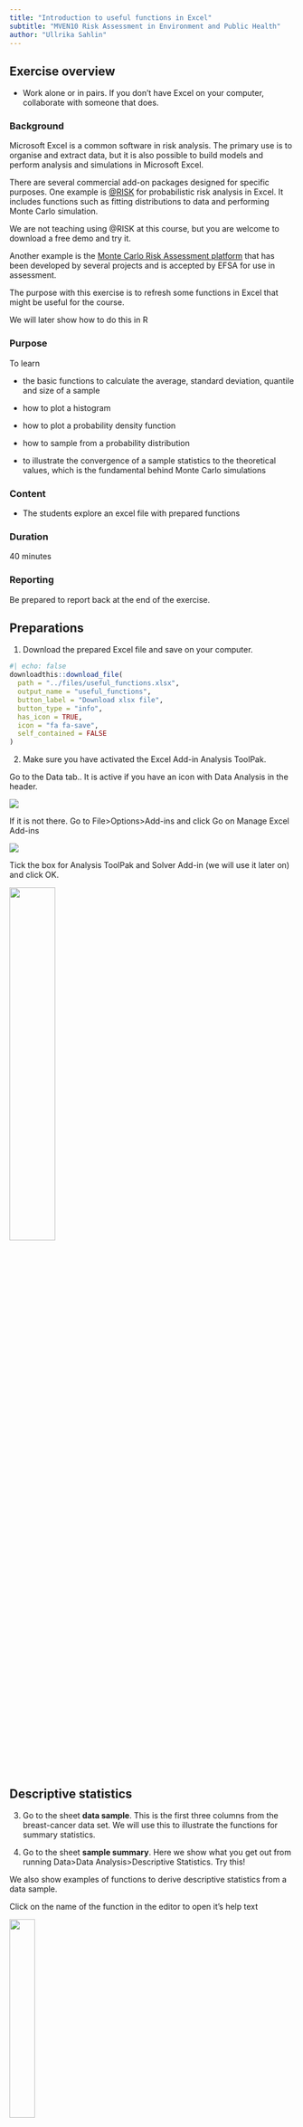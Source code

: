 ```yaml
---
title: "Introduction to useful functions in Excel"
subtitle: "MVEN10 Risk Assessment in Environment and Public Health"
author: "Ullrika Sahlin"
---
```


## Exercise overview

- Work alone or in pairs. If you don't have Excel on your computer, collaborate with someone that does. 

### Background

Microsoft Excel is a common software in risk analysis. The primary use is to organise and extract data, but it is also possible to build models and perform analysis and simulations in Microsoft Excel.

There are several commercial add-on packages designed for specific purposes. One example is [@RISK](https://lumivero.com/products/at-risk/) for probabilistic risk analysis in Excel. It includes functions such as fitting distributions to data and performing Monte Carlo simulation. 

We are not teaching using @RISK at this course, but you are welcome to download a free demo and try it. 

Another example is the [Monte Carlo Risk Assessment platform](https://mcra.rivm.nl/mcra/#/) that has been developed by several projects and is accepted by EFSA for use in assessment. 

The purpose with this exercise is to refresh some functions in Excel that might be useful for the course. 

We will later show how to do this in R

### Purpose

To learn 

- the basic functions to calculate the average, standard deviation, quantile and size of a sample

- how to plot a histogram

- how to plot a probability density function 

- how to sample from a probability distribution

- to illustrate the convergence of a sample statistics to the theoretical values, which is the fundamental behind Monte Carlo simulations

### Content

- The students explore an excel file with prepared functions

### Duration

40 minutes

### Reporting

Be prepared to report back at the end of the exercise.

## Preparations

(@) Download the prepared Excel file and save on your computer.

```r
#| echo: false
downloadthis::download_file(
  path = "../files/useful_functions.xlsx",
  output_name = "useful_functions",
  button_label = "Download xlsx file",
  button_type = "info",
  has_icon = TRUE,
  icon = "fa fa-save",
  self_contained = FALSE
)
```

(@) Make sure you have activated the Excel Add-in Analysis ToolPak. 

Go to the Data tab.. It is active if you have an icon with Data Analysis in the header. 

![](../img/xlsx2.png)

If it is not there. Go to File>Options>Add-ins and click Go on Manage Excel Add-ins

![](../img/xlsx1.png)

Tick the box for Analysis ToolPak and Solver Add-in (we will use it later on) and click OK.

![](../img/xlsx3.png){width=40%}

## Descriptive statistics

(@) Go to the sheet **data sample**. This is the first three columns from the breast-cancer data set. We will use this to illustrate the functions for summary statistics.

(@) Go to the sheet **sample summary**. Here we show what you get out from running Data>Data Analysis>Descriptive Statistics. Try this!

We also show examples of functions to derive descriptive statistics from a data sample. 

:::{.callout-tip}
Click on the name of the function in the editor to open it's help text

![](../img/xlsx4.png){width=30%}
:::

(@) Calculate the three summary statistics described in the green area of the sheet. 

- The third quartile in the sample, P75, should be 15.78

- The 5% quantile (or 5th percentile), P05, should be 9.52

- The coefficient of variation is the ratio between the sample standard deviation and the sample mean, and should be 25%

:::{.callout-tip}
Solutions are found at the end of this document - but try first! 
:::

## Histogram 

(@) Go to the sheet **plot a histogram** and explore the two ways to create a histogram. 

## Probability functions

(@) Go to the sheet **probability functions**. 

Here we listed the functions available in a standard Excel. A density (PDF) and a probability (CDF) is calculated using the function ending with .DIST, but with different arguments. A quantile is calculated with the function ending with .INV. Different distributions are considered by using the name or short name before .DIST or .INV.

(@) Calculate the probability that a normally distributed variable with mean 14 and standard deviation 3.5 is less than 10
- Answer should be 0.127

(@) Find the 95% quantile in the same distribution
- Answer should be 19.8

(@) Calculate the probability that an exponentially distributed variable with mean 14 is less than 10
- Answer should be 0.51

## Plot probability distributions

The general principle to plot a function is to create pairs of x-y values that are connected by a line. 

(@) Go to the sheet **plot probability distribution** and study the plotting of the probability density function for a normal distribution with mean 14 and standard deviation 3.5. 

- Column A: pp-values are probabilities going from 0.01 to 0.99 - this is a trick to avoid having to create new x-values every time we change the parameters of the distribution. 

- Column B: the x-values are generated by calculating the quantile for each pp-value 

- Column C: the y-values (probability density) is calculated for each x-value

(@) See what happens when you change the values of the parameters mean and standard deviation (yellow cells)

:::{.callout-tip}
The only thing you need to change are the parameters!

Linking functions to each other will save a lot of time and reduce the risk for errors when you work with excel. 
:::

:::{.callout-warning title="Extra"}
If you feel you have the time or do another time:

Copy the sheet and refine the grid by using pp-values from 0.001 to 0.999. 
:::

## Random sampling

(@) Go to the sheet **random sampling**. 

All sample generators start with a random number between 0 and 1. This is also a sample from a uniform distribution. 

:::{.callout-tip}
Press F9 to make a new draw
:::

(@) Type into cell D4 a function that generates a uniform random number in the interval 1 to 6. Hint: check out the help text for RAND

A random draw from a probability distribution can be generated by the inverse method. 
- Draws pp-values from a uniform distribution between 0 and 1
- Transform them into quantiles of the target distribution

(@) The inverse method is demonstrated in cell D6 where it generates random draws from a normal distribution

(@) In cell D8 we draw from a beta distribution

The inverse method is used for generating random values from probability distributions in Monte Carlo simulations.

## Compare descriptive statistics against theoretical values

Wow - now we can generate data where we know the true value on parameters and all theoretical probabilities and quantiles, and compare with what we get when deriving descriptive statistics from the random sample. 

Now we can explore the importance of large number of random numbers to gett good approximations when doing Monte Carlo simulations.

(@) Go to the final sheet **compare**

This sheet generates a random sample from a beta distribution. 

A beta distribution has two parameters $\alpha$ and $\beta$ 

The expected value of a beta distributed variable is $\frac{\alpha}{\alpha+\beta}$

(@) Compare the calculated sample average to the theoretical expected value (green cells)

We can also derive the theoretical quantile, let us say the P95. 

(@) Compare the quantile from the sample with the quantile calculated from the inverse probability distribution function (blue cells)

- Which of them has the smallest difference? Why do you think it is like that?

:::{.callout-warning title="Extra"}
If you feel you have the time or do another time:

Explore what happens with the difference between theoretical and statistical values when you increase sample size from 20 to a high number (close to 1000)? 

Tip: Drag the formula in column B27 down to a row with a large number.
:::

## Solutions

### Functions in Excel

QUARTILE.INC('data sample'!C:C,3)

PERCENTILE.INC('data sample'!C:C,0.05)

STDEV.S('data sample'!C:C)/AVERAGE('data sample'!C:C)*100

NORM.DIST(10,14,3.5,1)

NORM.INV(0.95,14,3.5)

EXPON.DIST(10,1/14,1)

RAND()*(6-1)+1

### Functions in R

You can find a reproduction of the calculations, visualisations and simulations using R. 

[Useful functions reproduced using R]((../ex/useful_functions_with_R.qmd))

